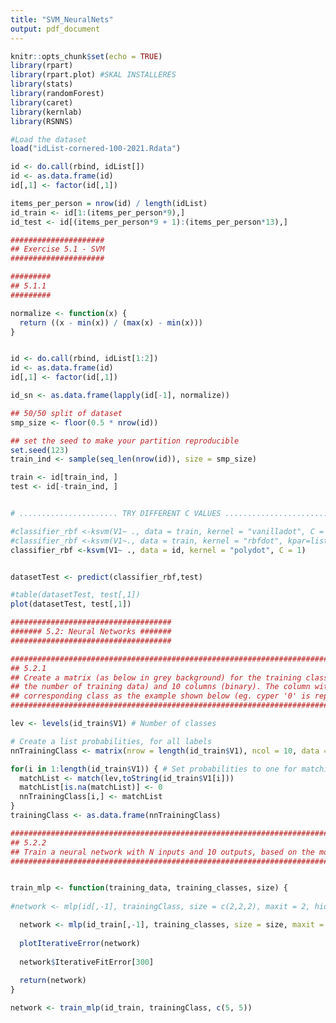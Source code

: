 ```yaml
---
title: "SVM_NeuralNets"
output: pdf_document
---
```


```r
knitr::opts_chunk$set(echo = TRUE)
library(rpart)
library(rpart.plot) #SKAL INSTALLERES
library(stats)
library(randomForest)
library(caret)
library(kernlab)
library(RSNNS)
```

```r
#Load the dataset
load("idList-cornered-100-2021.Rdata")
```


```r
id <- do.call(rbind, idList[])
id <- as.data.frame(id)
id[,1] <- factor(id[,1])

items_per_person = nrow(id) / length(idList)
id_train <- id[1:(items_per_person*9),]
id_test <- id[(items_per_person*9 + 1):(items_per_person*13),]
```


```r
#####################
## Exercise 5.1 - SVM
#####################

#########
## 5.1.1
#########

normalize <- function(x) {
  return ((x - min(x)) / (max(x) - min(x)))
}


id <- do.call(rbind, idList[1:2])
id <- as.data.frame(id)
id[,1] <- factor(id[,1])

id_sn <- as.data.frame(lapply(id[-1], normalize))

## 50/50 split of dataset
smp_size <- floor(0.5 * nrow(id))

## set the seed to make your partition reproducible
set.seed(123)
train_ind <- sample(seq_len(nrow(id)), size = smp_size)

train <- id[train_ind, ]
test <- id[-train_ind, ]


# ...................... TRY DIFFERENT C VALUES ................................................

#classifier_rbf <-ksvm(V1~ ., data = train, kernel = "vanilladot", C = 1)
#classifier_rbf <-ksvm(V1~., data = train, kernel = "rbfdot", kpar=list(sigma=0.05), C = 1)
classifier_rbf <-ksvm(V1~ ., data = id, kernel = "polydot", C = 1)


datasetTest <- predict(classifier_rbf,test)

#table(datasetTest, test[,1])
plot(datasetTest, test[,1])


```

```r
####################################
####### 5.2: Neural Networks ####### 
####################################

#######################################################################################################
## 5.2.1
## Create a matrix (as below in grey background) for the training classes. It has N rows (the same as 
## the number of training data) and 10 columns (binary). The column with '1' marks the 
## corresponding class as the example shown below (eg. cyper '0' is represented by '1000000000').
#######################################################################################################

lev <- levels(id_train$V1) # Number of classes

# Create a list probabilities, for all labels
nnTrainingClass <- matrix(nrow = length(id_train$V1), ncol = 10, data = 0) 

for(i in 1:length(id_train$V1)) { # Set probabilities to one for matching class
  matchList <- match(lev,toString(id_train$V1[i]))
  matchList[is.na(matchList)] <- 0
  nnTrainingClass[i,] <- matchList
}
trainingClass <- as.data.frame(nnTrainingClass)

```

```r
############################################################################################
## 5.2.2
## Train a neural network with N inputs and 10 outputs, based on the modified training data.
############################################################################################


train_mlp <- function(training_data, training_classes, size) {
  
#network <- mlp(id[,-1], trainingClass, size = c(2,2,2), maxit = 2, hiddenActFunc = "Act_TanH", learnFunc="Std_Backpropagation", learnFuncParams = c(0.01,0))

  network <- mlp(id_train[,-1], training_classes, size = size, maxit = 300, hiddenActFunc = "Act_TanH", learnFunc="Std_Backpropagation", learnFuncParams = c(0.01,0))
  
  plotIterativeError(network)
  
  network$IterativeFitError[300]
  
  return(network)
}

network <- train_mlp(id_train, trainingClass, c(5, 5))

```




